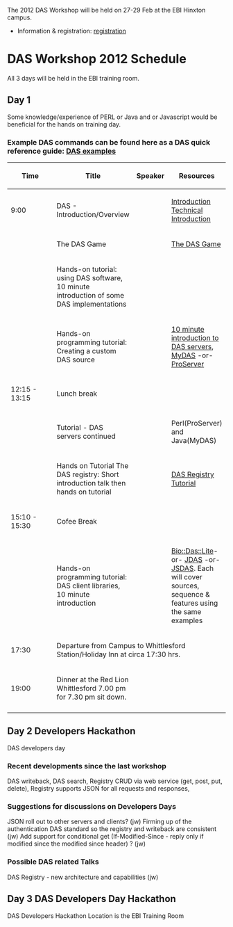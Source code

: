 The 2012 DAS Workshop will be held on 27-29 Feb at the EBI Hinxton campus.
* Information & registration: [http://www.ebi.ac.uk/training/onsite/120227_DAS.html registration]


=DAS Workshop 2012 Schedule=
All 3 days will be held in the EBI training room.
==Day 1==
Some knowledge/experience of PERL or Java and or Javascript would be beneficial for the hands on training day.
===Example DAS commands can be found here as a DAS quick reference guide: [http://www.dasregistry.org/DASCommandExamples.jsp DAS examples]===

{| class="wikitable" border="1"
|- style="background:silver"
! width="100px"|Time
! Title
! Speaker
! Resources
|- 
| 9:00
| DAS - Introduction/Overview
| 
| [http://www.biotnet.org/training-materials/introduction-das Introduction] [http://www.biotnet.org/training-materials/technical-introduction-das Technical Introduction]
|-
| 
| The DAS Game
|
| [http://www.biotnet.org/training-materials/das-game The DAS Game]
|-
| 
| Hands-on tutorial: using DAS software, 10 minute introduction of some DAS implementations
| 
| 
|-
| 
| Hands-on programming tutorial: Creating a custom DAS source
| 
| [http://www.biotnet.org/training-materials/das-servers 10 minute introduction to DAS servers], [http://code.google.com/p/mydas/wiki/Tutorials MyDAS] -or- [http://www.biotnet.org/training-materials/bio-das-proserver-tutorial ProServer]
|- style="background:#ffdead;"
| 12:15 - 13:15 
| colspan="3" | Lunch break
|-
| 
| Tutorial - DAS servers continued
| 
| Perl(ProServer) and Java(MyDAS) 
|-
|
| Hands on Tutorial The DAS registry: Short introduction talk then hands on tutorial
|
| [http://www.biotnet.org/training-materials/short-das-registry-tutorial-basic-knowledge DAS Registry Tutorial] 
|-style="background:#ffdead;"
| 15:10 - 15:30
| colspan="3" | Cofee Break
|-
| 
| Hands-on programming tutorial: DAS client libraries, 10 minute introduction
| 
| [http://www.biotnet.org/training-materials/bio-das-lite-tutorial Bio::Das::Lite]-or- [http://www.biotnet.org/training-materials/jdas JDAS] -or- [http://code.google.com/p/jsdas/wiki/tutorial JSDAS]. Each will cover sources, sequence & features using the same examples
|-  
|17:30
| colspan="3" |Departure from Campus to Whittlesford Station/Holiday Inn at circa 17:30 hrs.
|- style="background:#ffdead;"
|19:00
|Dinner at the Red Lion Whittlesford 7.00 pm for 7.30 pm sit down.
|
|
|-
|}

==Day 2 Developers Hackathon==
DAS developers day
===Recent developments since the last workshop===
DAS writeback, DAS search, Registry CRUD via web service (get, post, put, delete), Registry supports JSON for all requests and responses,
===Suggestions for discussions on Developers Days===
JSON roll out to other servers and clients? (jw)
Firming up of the authentication DAS standard so the registry and writeback are consistent (jw)
Add support for conditional get (If-Modified-Since - reply only if modified since the modified since header) ? (jw)
===Possible DAS related Talks===
DAS Registry - new architecture and capabilities (jw)

==Day 3 DAS Developers Day Hackathon==
DAS Developers Hackathon
Location is the EBI Training Room